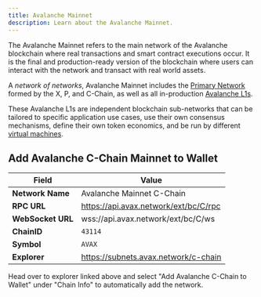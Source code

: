 ```yaml
---
title: Avalanche Mainnet
description: Learn about the Avalanche Mainnet.
---
```


The Avalanche Mainnet refers to the main network of the Avalanche blockchain where real transactions and smart contract executions occur. It is the final and production-ready version of the blockchain where users can interact with the network and transact with real world assets.

A _network of networks_, Avalanche Mainnet includes the [Primary Network](/docs/primary-network/overview) formed by the X, P, and C-Chain, as well as all in-production [Avalanche L1s](/docs/quick-start/avalanche-l1s).

These Avalanche L1s are independent blockchain sub-networks that can be tailored to specific application use cases, use their own consensus mechanisms, define their own token economics, and be run by different [virtual machines](/docs/quick-start/virtual-machines).

## Add Avalanche C-Chain Mainnet to Wallet

| Field | Value |
|-------|--------|
| **Network Name** | Avalanche Mainnet C-Chain |
| **RPC URL** | https://api.avax.network/ext/bc/C/rpc |
| **WebSocket URL** | wss://api.avax.network/ext/bc/C/ws |
| **ChainID** | `43114` |
| **Symbol** | `AVAX` |
| **Explorer** | https://subnets.avax.network/c-chain |

Head over to explorer linked above and select "Add Avalanche C-Chain to Wallet" under "Chain Info" to automatically add the network.